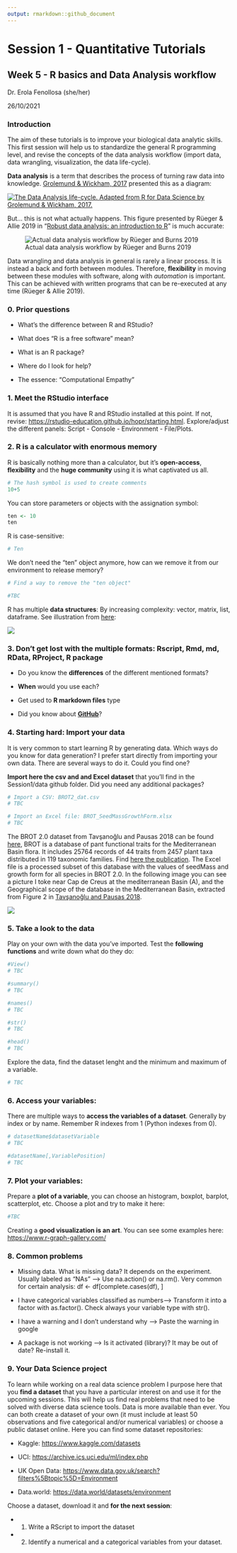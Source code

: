 ```yaml
---
output: rmarkdown::github_document
---
```


# Session 1 - Quantitative Tutorials

## Week 5 - R basics and Data Analysis workflow

Dr. Erola Fenollosa (she/her)

26/10/2021

### Introduction

The aim of these tutorials is to improve your biological data analytic skills. This first session will help us to standardize the general R programming level, and revise the concepts of the data analysis workflow (import data, data wrangling, visualization, the data life-cycle).

**Data analysis** is a term that describes the process of turning raw data into knowledge. [Grolemund & Wickham, 2017](https://r4ds.had.co.nz/workflow-basics.html) presented this as a diagram:

[![The Data Analysis life-cycle. Adapted from R for Data Science by Grolemund & Wickham, 2017.](images/DataWorkflow_Grolemund&Wickham2017.jpeg)](https://r4ds.had.co.nz/index.html)

But... this is not what actually happens. This figure presented by Rüeger & Allie 2019 in "[Robust data analysis: an introduction to R](https://sinarueeger.github.io/robust-data-analysis-with-r/)" is much accurate:

![Actual data analysis workflow by Rüeger and Burns 2019](images/DataWorkflow_Grolemund&Wickham2017REAL.jpeg)

Data wrangling and data analysis in general is rarely a linear process. It is instead a back and forth between modules. Therefore, **flexibility** in moving between these modules with software, along with *automation* is important. This can be achieved with written programs that can be re-executed at any time (Rüeger & Allie 2019).

### 0. Prior questions

-   What's the difference between R and RStudio?

-   What does "R is a free software" mean?

-   What is an R package?

-   Where do I look for help?

-   The essence: "Computational Empathy"

### 1. Meet the RStudio interface

It is assumed that you have R and RStudio installed at this point. If not, revise: <https://rstudio-education.github.io/hopr/starting.html>. Explore/adjust the different panels: Script - Console - Environment - File/Plots.

### 2. R is a calculator with enormous memory

R is basically nothing more than a calculator, but it's **open-access**, **flexibility** and the **huge community** using it is what captivated us all.

```r
# The hash symbol is used to create comments
10+5
```

You can store parameters or objects with the assignation symbol:

```r
ten <- 10
ten
```

R is case-sensitive:

```r
# Ten
```

We don't need the "ten" object anymore, how can we remove it from our environment to release memory?

```r
# Find a way to remove the "ten object"

#TBC
```

R has multiple **data structures**: By increasing complexity: vector, matrix, list, dataframe. See illustration from [here](http://venus.ifca.unican.es/Rintro/dataStruct.html):

![](images/dataStructuresNew.png)


### 3. Don't get lost with the multiple formats: Rscript, Rmd, md, RData, RProject, R package

-   Do you know the **differences** of the different mentioned formats?

-   **When** would you use each?

-   Get used to **R markdown files** type

-   Did you know about **[GitHub](https://github.com/erolafr)**?

### 4. Starting hard: Import your data

It is very common to start learning R by generating data. Which ways do you know for data generation? I prefer start directly from importing your own data. There are several ways to do it. Could you find one?

**Import here the csv and and Excel dataset** that you'll find in the Session1/data github folder. Did you need any additional packages?

```r
# Import a CSV: BROT2_dat.csv
# TBC

# Import an Excel file: BROT_SeedMassGrowthForm.xlsx
# TBC
```

The BROT 2.0 dataset from Tavşanoğlu and Pausas 2018 can be found [here](https://figshare.com/collections/BROT_2_0_A_functional_trait_database_for_Mediterranean_Basin_plants/3843841), BROT is a database of pant functional traits for the Mediterranean Basin flora. It includes 25764 records of 44 traits from 2457 plant taxa distributed in 119 taxonomic families. Find [here the publication](https://www.nature.com/articles/sdata2018135). The Excel file is a processed subset of this database with the values of seedMass and growth form for all species in BROT 2.0. In the following image you can see a picture I toke near Cap de Creus at the mediterranean Basin (A), and the Geographical scope of the database in the Mediterranean Basin, extracted from Figure 2 in [Tavşanoğlu and Pausas 2018](https://www.nature.com/articles/sdata2018135).

![](images/FigBROTContext.png)

### 5. Take a look to the data

Play on your own with the data you've imported. Test the **following functions** and write down what do they do:

```r
#View()
# TBC
```

```r
#summary()
# TBC
```

```r
#names()
# TBC
```

```r
#str()
# TBC
```

```r
#head()
# TBC
```

Explore the data, find the dataset lenght and the minimum and maximum of a variable.
```r
# TBC
```


### 6. Access your variables:
There are multiple ways to **access the variables of a dataset**. Generally by index or by name. Remember R indexes from 1 (Python indexes from 0).
```r
# datasetName$datasetVariable
# TBC
```

```r
#datasetName[,VariablePosition]
# TBC
```


### 7. Plot your variables:
Prepare a **plot of a variable**, you can choose an histogram, boxplot, barplot, scatterplot, etc. Choose a plot and try to make it here:
```r
#TBC
```

Creating a **good visualization is an art**. You can see some examples here: <https://www.r-graph-gallery.com/>


### 8. Common problems
- Missing data. What is missing data? It depends on the experiment. Usually labeled as "NAs" --\> Use na.action() or na.rm(). Very common for certain analysis: df <- df[complete.cases(df), ]

- I have categorical variables classified as numbers--\> Transform it into a factor with as.factor(). Check always your variable type with str().

- I have a warning and I don't understand why --\> Paste the warning in google

- A package is not working --\> Is it activated (library)? It may be out of date? Re-install it.


### 9. Your Data Science project

To learn while working on a real data science problem I purpose here that you **find a dataset** that you have a particular interest on and use it for the upcoming sessions. This will help us find real problems that need to be solved with diverse data science tools. Data is more available than ever. You can both create a dataset of your own (it must include at least 50 observations and five categorical and/or numerical variables) or choose a public dataset online. Here you can find some dataset repositories:

- Kaggle: <https://www.kaggle.com/datasets>

- UCI: <https://archive.ics.uci.edu/ml/index.php>

- UK Open Data: <https://www.data.gov.uk/search?filters%5Btopic%5D=Environment>

- Data.world: <https://data.world/datasets/environment>

Choose a dataset, download it and **for the next session**:

- 1. Write a RScript to import the dataset

- 2. Identify a numerical and a categorical variables from your dataset.